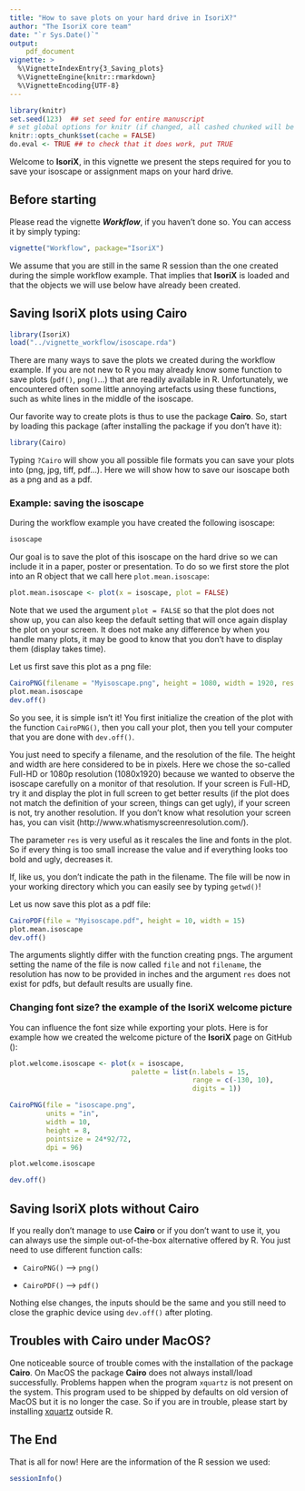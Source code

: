 ```yaml
---
title: "How to save plots on your hard drive in IsoriX?"
author: "The IsoriX core team"
date: "`r Sys.Date()`"
output:
    pdf_document
vignette: >
  %\VignetteIndexEntry{3_Saving_plots}
  %\VignetteEngine{knitr::rmarkdown}
  %\VignetteEncoding{UTF-8}
---
```


```r
library(knitr)
set.seed(123)  ## set seed for entire manuscript
# set global options for knitr (if changed, all cashed chunked will be rerun!)
knitr::opts_chunk$set(cache = FALSE)
do.eval <- TRUE ## to check that it does work, put TRUE
```

Welcome to __IsoriX__, in this vignette we present the steps required for you to save your isoscape or assignment maps on your hard drive.

## Before starting

Please read the vignette ___Workflow___, if you haven't done so. You can access it by simply typing:

```r
vignette("Workflow", package="IsoriX")
```

We assume that you are still in the same R session than the one created during the simple workflow example. That implies that __IsoriX__ is loaded and that the objects we will use below have already been created.


## Saving IsoriX plots using Cairo

```r
library(IsoriX)
load("../vignette_workflow/isoscape.rda")
```

There are many ways to save the plots we created during the workflow example. If you are not new to R you may already know some function to save plots (`pdf()`, `png()`...) that are readily available in R. Unfortunately, we encountered often some little annoying artefacts using these functions, such as white lines in the middle of the isoscape.

Our favorite way to create plots is thus to use the package __Cairo__. So, start by loading this package (after installing the package if you don't have it):

```r
library(Cairo)
```

Typing `?Cairo` will show you all possible file formats you can save your plots into (png, jpg, tiff, pdf...). Here we will show how to save our isoscape both as a png and as a pdf.

### Example: saving the isoscape

During the workflow example you have created the following isoscape:
```r
isoscape
```

Our goal is to save the plot of this isoscape on the hard drive so we can include it in a paper, poster or presentation. To do so we first store the plot into an R object that we call here `plot.mean.isoscape`:

```r
plot.mean.isoscape <- plot(x = isoscape, plot = FALSE)
```
Note that we used the argument `plot = FALSE` so that the plot does not show up, you can also keep the default setting that will once again display the plot on your screen. It does not make any difference by when you handle many plots, it may be good to know that you don't have to display them (display takes time).

Let us first save this plot as a png file:

```r
CairoPNG(filename = "Myisoscape.png", height = 1080, width = 1920, res = 100)
plot.mean.isoscape
dev.off()
```

So you see, it is simple isn't it! You first initialize the creation of the plot with the function `CairoPNG()`, then you call your plot, then you tell your computer that you are done with `dev.off()`.

You just need to specify a filename, and the resolution of the file. The height and width are here considered to be in pixels. Here we chose the so-called Full-HD or 1080p resolution (1080x1920) because we wanted to observe the isoscape carefully on a monitor of that resolution. If your screen is Full-HD, try it and display the plot in full screen to get better results (if the plot does not match the definition of your screen, things can get ugly), if your screen is not, try another resolution. If you don't know what resolution your screen has, you can visit (http://www.whatismyscreenresolution.com/).

The parameter `res` is very useful as it rescales the line and fonts in the plot. So if every thing is too small increase the value and if everything looks too bold and ugly, decreases it.

If, like us, you don't indicate the path in the filename. The file will be now in your working directory which you can easily see by typing `getwd()`!

Let us now save this plot as a pdf file:

```r
CairoPDF(file = "Myisoscape.pdf", height = 10, width = 15)
plot.mean.isoscape
dev.off()
```

The arguments slightly differ with the function creating pngs. The argument setting the name of the file is now called `file` and not `filename`, the resolution has now to be provided in inches and the argument `res` does not exist for pdfs, but default results are usually fine.


### Changing font size? the example of the IsoriX welcome picture

You can influence the font size while exporting your plots. Here is for example how we created the welcome picture of the __IsoriX__ page on GitHub (\url{www.github.com/courtiol/isorix_project}):

```r
plot.welcome.isoscape <- plot(x = isoscape,
                              palette = list(n.labels = 15,
                                             range = c(-130, 10),
                                             digits = 1))

CairoPNG(file = "isoscape.png",
         units = "in",
         width = 10,
         height = 8,
         pointsize = 24*92/72,
         dpi = 96)

plot.welcome.isoscape 

dev.off()
```


## Saving IsoriX plots without Cairo

If you really don't manage to use __Cairo__ or if you don't want to use it, you can always use the simple out-of-the-box alternative offered by R. You just need to use different function calls:

* `CairoPNG()` --> `png()`

* `CairoPDF()` --> `pdf()`

Nothing else changes, the inputs should be the same and you still need to close the graphic device using `dev.off()` after ploting.


## Troubles with Cairo under MacOS?

One noticeable source of trouble comes with the installation of the package __Cairo__. On MacOS the package __Cairo__ does not always install/load successfully. Problems happen when the program `xquartz` is not present on the system. This program used to be shipped by defaults on old version of MacOS but it is no longer the case. So if you are in trouble, please start by installing [xquartz](https://www.xquartz.org/) outside R.


## The End

That is all for now! Here are the information of the R session we used:

```r
sessionInfo()
```



